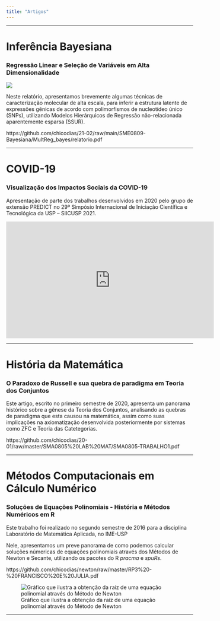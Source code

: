 ```yaml
---
title: "Artigos"
---
```


***

# Inferência Bayesiana

### Regressão Linear e Seleção de Variáveis em Alta Dimensionalidade 

![](grafo.png)

Neste relatório, apresentamos brevemente algumas técnicas de caracterização molecular de alta escala, para inferir a estrutura latente de expressões gênicas de acordo com polimorfismos de nucleotídeo único (SNPs), utilizando Modelos Hierárquicos de Regressão não-relacionada aparentemente esparsa (SSUR).


https://github.com/chicodias/21-02/raw/main/SME0809-Bayesiana/MultReg_bayes/relatorio.pdf


***

# COVID-19

### Visualização dos Impactos Sociais da COVID-19

Apresentação de parte dos trabalhos desenvolvidos em 2020 pelo grupo de extensão PREDICT no 29º Simpósio Internacional de Iniciação Científica e Tecnológica da USP – SIICUSP 2021.

<iframe width="560" height="315" src="https://www.youtube.com/embed/E-VLVbHkfPY" title="YouTube video player" frameborder="0" allow="accelerometer; autoplay; clipboard-write; encrypted-media; gyroscope; picture-in-picture" allowfullscreen></iframe>

***

# História da Matemática

### O Paradoxo de Russell e sua quebra de paradigma em Teoria dos Conjuntos

Este artigo, escrito no primeiro semestre de 2020, apresenta um panorama histórico sobre a gênese da Teoria dos Conjuntos, analisando as quebras de paradigma que esta causou na matemática, assim como suas implicações na axiomatização desenvolvida posteriormente por sistemas como ZFC e Teoria das Catetegorias.

https://github.com/chicodias/20-01/raw/master/SMA0805%20LAB%20MAT/SMA0805-TRABALHO1.pdf

***

# Métodos Computacionais em Cálculo Numérico

### Soluções de Equações Polinomiais - História e Métodos Numéricos em R

Este trabalho foi realizado no segundo semestre de 2016 para a disciplina Laboratório de Matemática Aplicada, no IME-USP

Nele, apresentamos um preve panorama de como podemos calcular soluções númericas de equações polinomiais através dos Métodos de Newton e Secante, utilizando os pacotes do R *pracma* e *spuRs*.

https://github.com/chicodias/newton/raw/master/RP3%20-%20FRANCISCO%20E%20JULIA.pdf

![Gráfico que ilustra a obtenção da raíz de uma equação polinomial através do Método de Newton](graf2.png)

***

